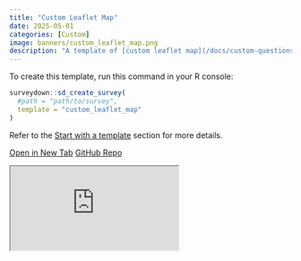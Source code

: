 ```yaml
---
title: "Custom Leaflet Map"
date: 2025-05-01
categories: [Custom]
image: banners/custom_leaflet_map.png
description: "A template of [custom leaflet map](/docs/custom-questions.html#leaflet-map-example) question using `sd_question_custom()`."
---
```


To create this template, run this command in your R console:

```r
surveydown::sd_create_survey(
  #path = "path/to/survey",
  template = "custom_leaflet_map"
)
```

Refer to the [Start with a template](/docs/getting-started.html#start-with-a-template) section for more details.

::: {.d-flex .justify-content-center .flex-wrap .text-center}
[<i class="fas fa-external-link-alt"></i> Open in New Tab](https://surveydown3.shinyapps.io/custom_leaflet_map/){.template-button .m-1 style="width: 200px;"}
[<i class="fab fa-github"></i> GitHub Repo](https://github.com/surveydown-dev/templates){.template-button .m-1 style="width: 200px;"}
:::

<div class="template-iframe-container">
<iframe src="https://surveydown3.shinyapps.io/custom_leaflet_map/" class="template-iframe"></iframe>
</div>

